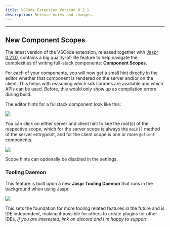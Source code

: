```yaml
---
title: VSCode Extension Version 0.2.1
description: Release notes and changes.
---
```


---

## New Component Scopes

The latest version of the VSCode extension, released together with [Jaspr 0.21.0](/releases/v/0.21.0), contains a big quality-of-life feature to help navigate the complexities of writing full-stack components: **Component Scopes**.

For each of your components, you will now get a small hint directly in the editor whether that component is rendered on the server and/or on the client. This helps with reasoning which sdk libraries are available and which APIs can be used. Before, this would only show up as compilation errors during build.

The editor hints for a fullstack component look like this:

<Image caption="Component Scopes for Counter component" src="/releases/assets/comp_scopes.png" />

You can click on either server and client hint to see the root(s) of the respective scope, which for the server scope is always the `main()` method of the server entrypoint, and for the client scope is one or more `@client` components.

<Image caption="Client Scope for Counter component" src="/releases/assets/comp_scope_open.png" />

Scope hints can optionally be disabled in the settings.

### Tooling Daemon

This feature is built upon a new **Jaspr Tooling Daemon** that runs in the background when using Jaspr.

<Image caption="Jaspr Tooling Daemon in Language Status Menu" src="/releases/assets/tooling_daemon.png" />

This sets the foundation for more tooling related features in the future and is IDE independent, making it possible for others to create plugins for other IDEs. *If you are interested, lmk on discord and I'm happy to support.*